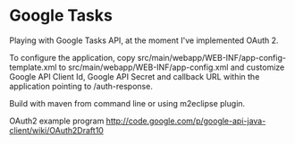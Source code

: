 = Google Tasks =

Playing with Google Tasks API, at the moment I've implemented OAuth 2.

To configure the application, copy src/main/webapp/WEB-INF/app-config-template.xml
to src/main/webapp/WEB-INF/app-config.xml and customize Google API Client Id,
Google API Secret and callback URL within the application pointing to
<app-context>/auth-response.

Build with maven from command line or using m2eclipse plugin.

OAuth2 example program http://code.google.com/p/google-api-java-client/wiki/OAuth2Draft10
